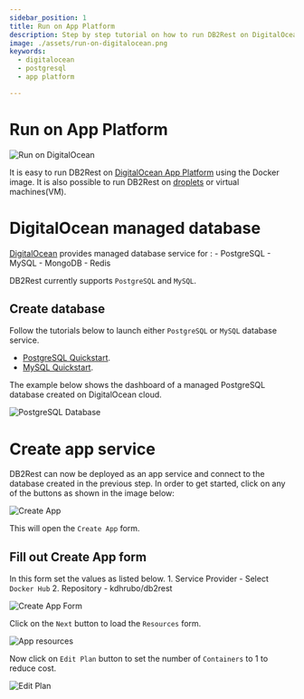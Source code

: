 ```yaml
---
sidebar_position: 1
title: Run on App Platform
description: Step by step tutorial on how to run DB2Rest on DigitalOcean Cloud.
image: ./assets/run-on-digitalocean.png
keywords:
  - digitalocean
  - postgresql
  - app platform

---
```


# Run on App Platform

![Run on DigitalOcean](./assets/run-on-digitalocean.png "Run on DigitalOcean")

It is easy to run DB2Rest on [DigitalOcean App Platform](https://www.digitalocean.com/products/app-platform) using the Docker image.
It is also possible to run DB2Rest on [droplets](https://www.digitalocean.com/products/droplets) or virtual machines(VM).

# DigitalOcean managed database

[DigitalOcean](https://www.digitalocean.com/) provides managed database service for :
    - PostgreSQL
    - MySQL
    - MongoDB
    - Redis

DB2Rest currently supports `PostgreSQL` and `MySQL`.


## Create database

Follow the tutorials below to launch either `PostgreSQL` or `MySQL` database service.

 - [PostgreSQL Quickstart](https://docs.digitalocean.com/products/databases/postgresql/getting-started/quickstart/).
 - [MySQL Quickstart](https://docs.digitalocean.com/products/databases/mysql/getting-started/quickstart/).

The example below shows the dashboard of a managed PostgreSQL database created on DigitalOcean cloud.

![PostgreSQL Database](./assets/pgsql-instance.png "PostgreSQL Database")


# Create app service

DB2Rest can now be deployed as an app service and connect to the database created in the previous step.
In order to get started, click on any of the buttons as shown in the image below:

![Create App](./assets/create-app.png "Create App")

This will open the `Create App` form.

## Fill out Create App form

In this form set the values as listed below.
    1. Service Provider - Select `Docker Hub`
    2. Repository - kdhrubo/db2rest

![Create App Form](./assets/create-app-form.png "Create App Form")

Click on the `Next` button to load the `Resources` form.

![App resources](./assets/app-resources.png "App resources")


Now click on `Edit Plan` button to set the number of `Containers` to 1 to reduce cost.

![Edit Plan](./assets/edit-plan.png "Edit Plan")
